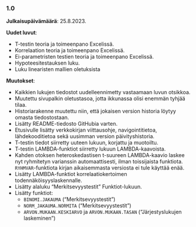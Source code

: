 ### 1.0

**Julkaisupäivämäärä**: 25.8.2023.

**Uudet luvut**:

-   T-testin teoria ja toimeenpano Excelissä.
-   Korrelaation teoria ja toimeenpano Excelissä.
-   Ei-parametristen testien teoria ja toimeenpano Excelissä.
-   Hypoteesitestauksen luku.
-   Luku linearisten mallien oletuksista

**Muutokset**:

-   Kaikkien lukujen tiedostot uudelleennimetty vastaamaan luvun otsikkoa.
-   Muutettu sivupalkin oletustasoa, jotta ikkunassa olisi enemmän tyhjää tilaa.
-   Historiarakenne muutettu niin, että jokaisen version historia löytyy omasta tiedostostaan.
-   Lisätty README-tiedosto GitHubia varten.
-   Etusivulle lisätty verkkokirjan viittausohje, navigointitietoa, lähdekooditietoa sekä uusimman version päivityshistoria.
-   T-testin tiedot siirretty uuteen lukuun, korjattu ja muotoiltu.
-   T-testin LAMBDA-funktiot siirretty lukuun LAMBDA-kaavoista.
-   Kahden otoksen heteroskedastisen t-suureen LAMBDA-kaavio laskee nyt ryhmitetyn varianssin automaattisesti, ilman toissijaista funktiota. `RYHMVAR`-funktiota kirjan aikaisemmasta versiosta ei tule käyttää enää.
-   Lisätty LAMBDA-funktiot korrelaatiokertoimen todennäköisyyslaskennalle.
-   Lisätty alaluku "Merkitsevyystestit" Funktiot-lukuun.
-   Lisätty funktiot:
    - `BINOMI.JAKAUMA` ("Merkitsevyystestit")
    - `NORM_JAKAUMA.NORMITA` ("Merkitsevyystestit")
    - `ARVON.MUKAAN.KESKIARVO` ja `ARVON.MUKAAN.TASAN` ("Järjestyslukujen laskeminen")